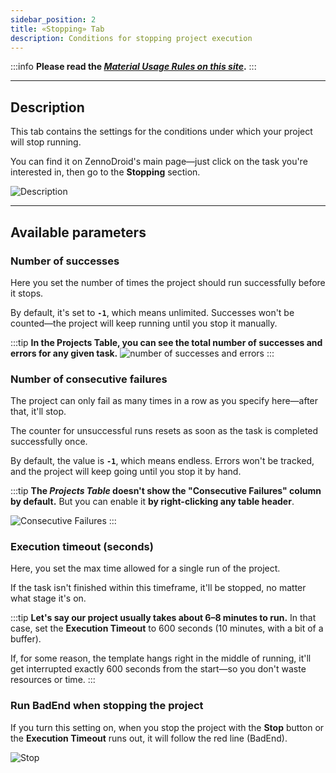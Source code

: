 ```yaml
---
sidebar_position: 2
title: «Stopping» Tab
description: Conditions for stopping project execution
---
```


:::info **Please read the [*Material Usage Rules on this site*](../Disclaimer).**
:::
_______________________________________________  
## Description
This tab contains the settings for the conditions under which your project will stop running.

You can find it on ZennoDroid's main page—just click on the task you're interested in, then go to the **Stopping** section.

![Description](./assets/Stopping/Stopping_pic1.png)
_______________________________________________
## Available parameters
### Number of successes
Here you set the number of times the project should run successfully before it stops.

By default, it's set to **`-1`**, which means unlimited. Successes won't be counted—the project will keep running until you stop it manually.

:::tip **In the Projects Table, you can see the total number of successes and errors for any given task.**
![number of successes and errors](./assets/Stopping/Stopping_pic3.png)
:::
### Number of consecutive failures
The project can only fail as many times in a row as you specify here—after that, it'll stop.

The counter for unsuccessful runs resets as soon as the task is completed successfully once.

By default, the value is **`-1`**, which means endless. Errors won't be tracked, and the project will keep going until you stop it by hand.

:::tip **The *Projects Table* doesn't show the "Consecutive Failures" column by default.**
But you can enable it **by right-clicking any table header**.

![Consecutive Failures](./assets/Stopping/Stopping_pic2.png)
:::

### Execution timeout (seconds)
Here, you set the max time allowed for a single run of the project.

If the task isn't finished within this timeframe, it'll be stopped, no matter what stage it's on.

:::tip **Let's say our project usually takes about 6–8 minutes to run.**
In that case, set the **Execution Timeout** to 600 seconds (10 minutes, with a bit of a buffer).

If, for some reason, the template hangs right in the middle of running, it'll get interrupted exactly 600 seconds from the start—so you don't waste resources or time.
:::

### Run BadEnd when stopping the project
If you turn this setting on, when you stop the project with the **Stop** button or the **Execution Timeout** runs out, it will follow the red line (BadEnd).

![Stop](./assets/Stopping/Stopping_pic4.png)